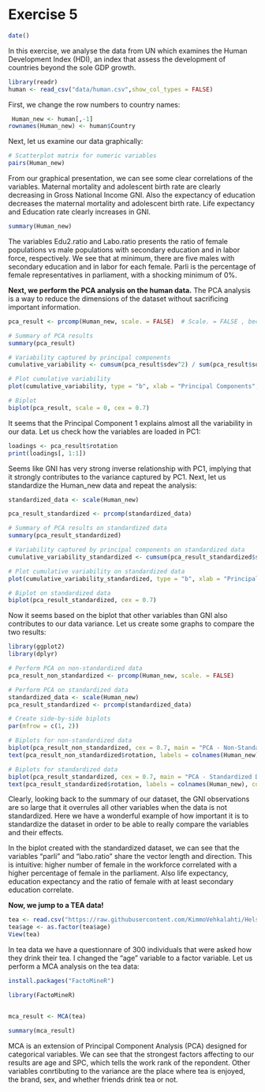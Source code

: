 # Exercise 5

```r
date()
```

In this exercise, we analyse the data from UN which examines the Human Development Index (HDI), an index that assess the development of countries beyond the sole GDP growth.

```r
library(readr)
human <- read_csv("data/human.csv",show_col_types = FALSE)
```

First, we change the row numbers to country names:

```r
 Human_new <- human[,-1]
rownames(Human_new) <- human$Country
```
Next, let us examine our data graphically:

```r
# Scatterplot matrix for numeric variables
pairs(Human_new)
```

From our graphical presentation, we can see some clear correlations of the variables. Maternal mortality and adolescent birth rate are clearly decreasing in Gross National Income GNI. Also the expectancy of education decreases the maternal mortality and adolescent birth rate. Life expectancy and Education rate clearly increases in GNI. 

```r
summary(Human_new)
```

The variables Edu2.ratio and Labo.ratio presents the ratio of female populations vs male populations with secondary education and in labor force, respectively. We see that at minimum, there are five males with secondary education and in labor for each female. Parli is the percentage of female representatives in parliament, with a shocking minimum of 0%. 

**Next, we perform the PCA analysis on the human data.** The PCA analysis is a way to reduce the dimensions of the dataset without sacrificing important information.


```r
pca_result <- prcomp(Human_new, scale. = FALSE)  # Scale. = FALSE , because our data is not standardized

# Summary of PCA results
summary(pca_result)

# Variability captured by principal components
cumulative_variability <- cumsum(pca_result$sdev^2) / sum(pca_result$sdev^2)

# Plot cumulative variability
plot(cumulative_variability, type = "b", xlab = "Principal Components", ylab = "Cumulative Variability")

# Biplot
biplot(pca_result, scale = 0, cex = 0.7)

```


It seems that the Principal Component 1 explains almost all the variability in our data. Let us check how the variables are loaded in PC1:



```r
loadings <- pca_result$rotation
print(loadings[, 1:1])
```

Seems like GNI has very strong inverse relationship with PC1, implying that it strongly contributes to the variance captured by PC1.
Next, let us standardize the Human_new data and repeat the analysis:


```r
standardized_data <- scale(Human_new)

pca_result_standardized <- prcomp(standardized_data)

# Summary of PCA results on standardized data
summary(pca_result_standardized)

# Variability captured by principal components on standardized data
cumulative_variability_standardized <- cumsum(pca_result_standardized$sdev^2) / sum(pca_result_standardized$sdev^2)

# Plot cumulative variability on standardized data
plot(cumulative_variability_standardized, type = "b", xlab = "Principal Components", ylab = "Cumulative Variability")

# Biplot on standardized data
biplot(pca_result_standardized, cex = 0.7)

```

Now it seems based on the biplot that other variables than GNI also contributes to our data variance. Let us create some graphs to compare the two results:

```r
library(ggplot2)
library(dplyr)

# Perform PCA on non-standardized data
pca_result_non_standardized <- prcomp(Human_new, scale. = FALSE)

# Perform PCA on standardized data
standardized_data <- scale(Human_new)
pca_result_standardized <- prcomp(standardized_data)

# Create side-by-side biplots
par(mfrow = c(1, 2))

# Biplots for non-standardized data
biplot(pca_result_non_standardized, cex = 0.7, main = "PCA - Non-Standardized Data")
text(pca_result_non_standardized$rotation, labels = colnames(Human_new), col = "red", cex = 0.8, pos = 3)

# Biplots for standardized data
biplot(pca_result_standardized, cex = 0.7, main = "PCA - Standardized Data")
text(pca_result_standardized$rotation, labels = colnames(Human_new), col = "red", cex = 0.8, pos = 3)


```


Clearly, looking back to the summary of our dataset, the GNI observations are so large that it overrules all other variables when the data is not standardized. Here we have a wonderful example of how important it is to standardize the dataset in order to be able to really compare the variables and their effects.

In the biplot created with the standardized dataset, we can see that the variables "parli" and "labo.ratio" share the vector length and direction. This is intuitive: higher number of female in the workforce correlated with a higher percentage of female in the parliament. Also life expectancy, education expectancy and the ratio of female with at least secondary education correlate. 

**Now, we jump to a TEA data!**




```r
tea <- read.csv("https://raw.githubusercontent.com/KimmoVehkalahti/Helsinki-Open-Data-Science/master/datasets/tea.csv", stringsAsFactors = TRUE)
tea$age <- as.factor(tea$age)
View(tea)
```

In tea data we have a questionnare of 300 individuals that were asked how they drink their tea. I changed the "age" variable to a factor variable.
Let us perform a MCA analysis on the tea data:

```r
install.packages("FactoMineR")

library(FactoMineR)


mca_result <- MCA(tea)

summary(mca_result)
```

MCA is an extension of Principal Component Analysis (PCA) designed for categorical variables. We can see that the strongest factors affecting to our results are age and SPC, which tells the work rank of the repondent. Other variables conrtibuting to the variance are the place where tea is enjoyed, the brand, sex, and whether friends drink tea or not.




